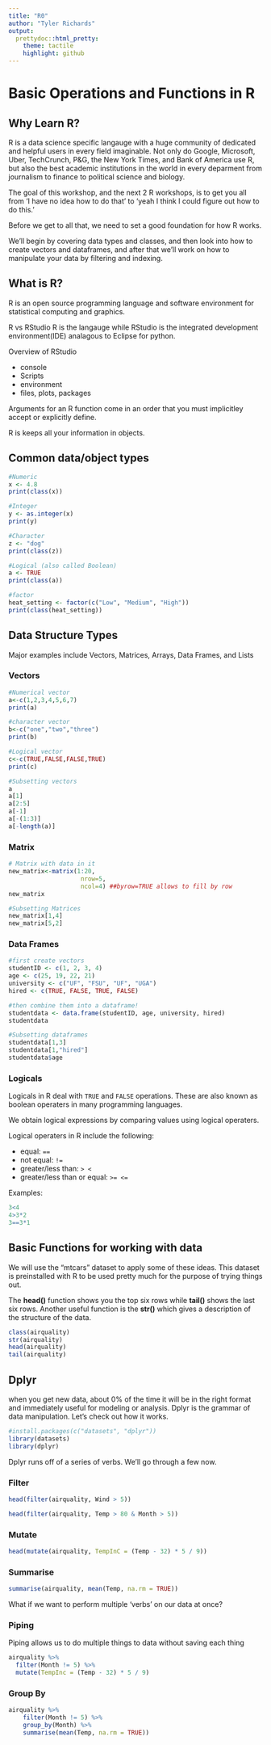 ```yaml
---
title: "R0"
author: "Tyler Richards"
output:
  prettydoc::html_pretty:
    theme: tactile
    highlight: github
---
```



# Basic Operations and Functions in R 

## Why Learn R?

R is a data science specific langauge with a huge community of dedicated and helpful users in every field imaginable. Not only do Google, Microsoft, Uber, TechCrunch, P&G, the New York Times, and Bank of America  use R, but also the best academic institutions in the world in every deparment from journalism to finance to political science and biology. 

The goal of this workshop, and the next 2 R workshops, is to get you all from 'I have no idea how to do that' to 'yeah I think I could figure out how to do this.'

Before we get to all that, we need to set a good foundation for how R works. 

We'll begin by covering data types and classes, and then look into how to create vectors and dataframes, and after that we'll work on how to manipulate your data by filtering and indexing. 

## What is R?

R is an open source programming language and software environment for statistical computing and graphics.

R vs RStudio
R is the langauge while RStudio is the integrated development environment(IDE) analagous to Eclipse for python. 

Overview of RStudio  

* console  
* Scripts  
* environment   
* files, plots, packages  

Arguments for an R function come in an order that you must implicitley accept or explicitly define. 

R is keeps all your information in objects.  

## Common data/object types

```r
#Numeric
x <- 4.8
print(class(x))

```

```r
#Integer
y <- as.integer(x)
print(y)
```

```r
#Character
z <- "dog"
print(class(z))
```

```r
#Logical (also called Boolean)
a <- TRUE
print(class(a))
```

```r
#factor
heat_setting <- factor(c("Low", "Medium", "High"))
print(class(heat_setting))
```

## Data Structure Types

Major examples include Vectors, Matrices, Arrays, Data Frames, and Lists

### Vectors
```r
#Numerical vector
a<-c(1,2,3,4,5,6,7)   
print(a)
```

```r
#character vector
b<-c("one","two","three")   
print(b)

```

```r
#Logical vector
c<-c(TRUE,FALSE,FALSE,TRUE) 
print(c)
```


```r
#Subsetting vectors
a
a[1]
a[2:5]
a[-1]
a[-(1:3)]
a[-length(a)]

```

### Matrix

```r
# Matrix with data in it
new_matrix<-matrix(1:20,
                    nrow=5,
                    ncol=4) ##byrow=TRUE allows to fill by row
new_matrix
```


```r
#Subsetting Matrices
new_matrix[1,4]
new_matrix[5,2]
```

### Data Frames

```r
#first create vectors
studentID <- c(1, 2, 3, 4)
age <- c(25, 19, 22, 21)
university <- c("UF", "FSU", "UF", "UGA")
hired <- c(TRUE, FALSE, TRUE, FALSE)

#then combine them into a dataframe!
studentdata <- data.frame(studentID, age, university, hired)
studentdata
```

```r
#Subsetting dataframes
studentdata[1,3]
studentdata[1,"hired"]
studentdata$age
```

### Logicals

Logicals in R deal with ``TRUE`` and ``FALSE`` operations. These are also known as boolean operaters in many programming languages. 

We obtain logical expressions by comparing values using logical operaters. 

Logical operaters in R include the following:

* equal: ``==``
* not equal: ``!=``
* greater/less than: ``> <``
* greater/less than or equal: ``>= <=``

Examples:
```r
3<4
4>3*2
3==3*1
```


## Basic Functions for working with data
We will use the "mtcars" dataset to apply some of these ideas. This dataset is preinstalled with R to be used pretty much for the purpose of trying things out.  

The **head()** function shows you the top six rows while **tail()** shows the last six rows. 
Another useful function is the **str()** which gives a description of the structure of the data.

```r
class(airquality)
str(airquality)
head(airquality)
tail(airquality)
```

## Dplyr 

when you get new data, about 0% of the time it will be in the right format and immediately useful for modeling or analysis.
Dplyr is the grammar of data manipulation. Let's check out how it works. 


```r
#install.packages(c("datasets", "dplyr"))
library(datasets)
library(dplyr)
```

Dplyr runs off of a series of verbs. We'll go through a few now. 

### Filter
```r
head(filter(airquality, Wind > 5))
```

```r
head(filter(airquality, Temp > 80 & Month > 5))
```

### Mutate

```r
head(mutate(airquality, TempInC = (Temp - 32) * 5 / 9))
```

### Summarise

```r
summarise(airquality, mean(Temp, na.rm = TRUE))
```

What if we want to perform multiple 'verbs' on our data at once? 

### Piping

Piping allows us to do multiple things to data without saving each thing

```r
airquality %>% 
  filter(Month != 5) %>% 
  mutate(TempInc = (Temp - 32) * 5 / 9)
```

### Group By
```r
airquality %>% 
    filter(Month != 5) %>% 
    group_by(Month) %>% 
    summarise(mean(Temp, na.rm = TRUE))
```


